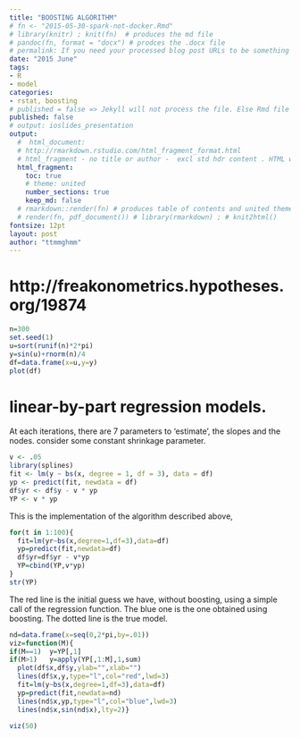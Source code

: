 ```yaml
---
title: "BOOSTING ALGORITHM" 
# fn <- "2015-05-30-spark-not-docker.Rmd"
# library(knitr) ; knit(fn)  # produces the md file
# pandoc(fn, format = "docx") # prodces the .docx file
# permalink: If you need your processed blog post URLs to be something other than the default /year/month/day/title.html then you can set this variable and it will be used as the final URL.
date: "2015 June"
tags:
- R
- model
categories:
- rstat, boosting
# published = false => Jekyll will not process the file. Else Rmd file appears as a blog with html file i.e. 2 posts.
published: false 
# output: ioslides_presentation  
output:
  #  html_document:
  # http://rmarkdown.rstudio.com/html_fragment_format.html
  # html_fragment - no title or author -  excl std hdr content . HTML within larger web sites (e.g. blogs).
  html_fragment: 
    toc: true
    # theme: united
    number_sections: true
    keep_md: false
  # rmarkdown::render(fn) # produces table of contents and united theme
  # render(fn, pdf_document()) # library(rmarkdown) ; # knit2html() 
fontsize: 12pt
layout: post
author: "ttmmghmm"
---
```


# http://freakonometrics.hypotheses.org/19874

```r
n=300
set.seed(1)
u=sort(runif(n)*2*pi)
y=sin(u)+rnorm(n)/4
df=data.frame(x=u,y=y)
plot(df)
```

# linear-by-part regression models.
At each iterations, there are 7 parameters to ‘estimate’, the slopes and the nodes. 
consider some constant shrinkage parameter.
```r
v <- .05 
library(splines)
fit <- lm(y ~ bs(x, degree = 1, df = 3), data = df)
yp <- predict(fit, newdata = df)
df$yr <- df$y - v * yp
YP <- v * yp
```

This is the implementation of the algorithm described above,
```r
for(t in 1:100){
  fit=lm(yr~bs(x,degree=1,df=3),data=df)
  yp=predict(fit,newdata=df)
  df$yr=df$yr - v*yp
  YP=cbind(YP,v*yp)
}
str(YP)
```

The red line is the initial guess we have, without boosting, using a simple call of the regression function. 
The blue one is the one obtained using boosting. 
The dotted line is the true model.
```r
nd=data.frame(x=seq(0,2*pi,by=.01))
viz=function(M){
if(M==1)  y=YP[,1]
if(M>1)   y=apply(YP[,1:M],1,sum)
  plot(df$x,df$y,ylab="",xlab="")
  lines(df$x,y,type="l",col="red",lwd=3)
  fit=lm(y~bs(x,degree=1,df=3),data=df)
  yp=predict(fit,newdata=nd)
  lines(nd$x,yp,type="l",col="blue",lwd=3)
  lines(nd$x,sin(nd$x),lty=2)}

viz(50)
```
